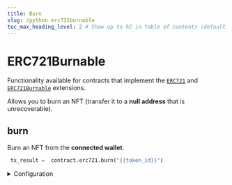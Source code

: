 ```yaml
---
title: Burn
slug: /python.erc721burnable
toc_max_heading_level: 2 # Show up to h2 in table of contents (default is up to h3)
---
```


# ERC721Burnable

Functionality available for contracts that implement the
[`ERC721`](/solidity/extensions/erc721) and
[`ERC721Burnable`](/solidity/extensions/erc721burnable)
extensions.

Allows you to burn an NFT (transfer it to a **null address** that is unrecoverable).

## burn

Burn an NFT from the **connected wallet**.

```python
 tx_result =  contract.erc721.burn("{{token_id}}")
```

<details>
  <summary>Configuration</summary>
  <div>

#### token_id

The token ID of the NFT to burn.

Must be an `int`.

```python
 tx_result =  contract.erc721.burn(
  // highlight-next-line
  "{{token_id}}",
)
```

</div>
</details>
